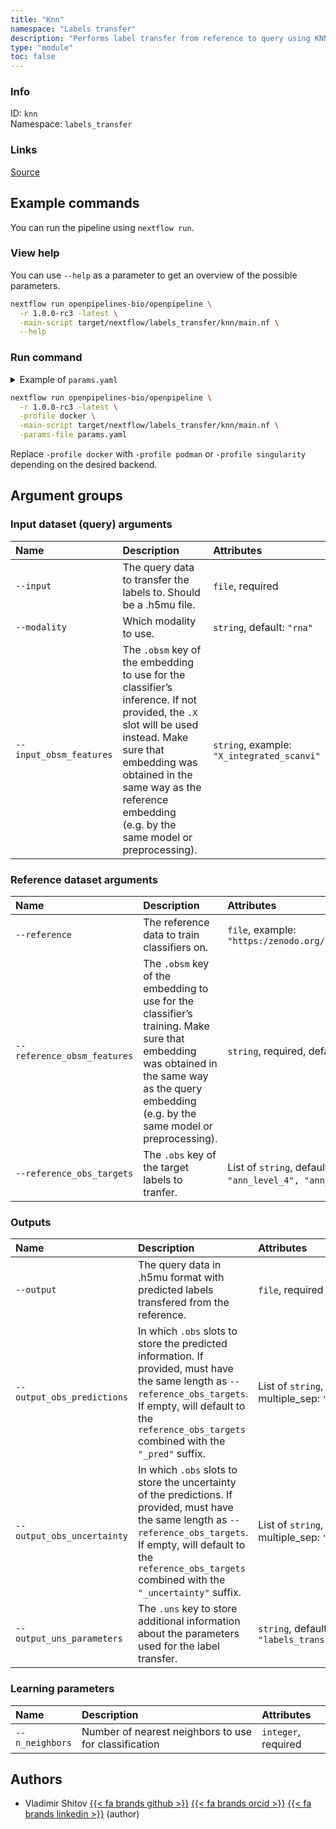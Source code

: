 ```yaml
---
title: "Knn"
namespace: "Labels transfer"
description: "Performs label transfer from reference to query using KNN classifier"
type: "module"
toc: false
---
```


::: {.column-margin}

### Info

ID: `knn`  
Namespace: `labels_transfer`

### Links
[Source](https://github.com/openpipelines-bio/openpipeline/blob/1.0.0-rc3/./src/labels_transfer/knn){.btn-action .btn-sm .btn-info .btn role="button"}

:::



## Example commands

You can run the pipeline using `nextflow run`.

### View help

You can use `--help` as a parameter to get an overview of the possible parameters.

```bash
nextflow run openpipelines-bio/openpipeline \
  -r 1.0.0-rc3 -latest \
  -main-script target/nextflow/labels_transfer/knn/main.nf \
  --help
```

### Run command

<details>
<summary>Example of `params.yaml`</summary>
```yaml
# Learning parameters
n_neighbors: # please fill in - example: 123

# Nextflow input-output arguments
publish_dir: # please fill in - example: "output/"
# param_list: "my_params.yaml"
```
</details>

```bash
nextflow run openpipelines-bio/openpipeline \
  -r 1.0.0-rc3 -latest \
  -profile docker \
  -main-script target/nextflow/labels_transfer/knn/main.nf \
  -params-file params.yaml
```

:::{.callout-note}
Replace `-profile docker` with `-profile podman` or `-profile singularity` depending on the desired backend.
:::

## Argument groups

### Input dataset (query) arguments

|Name                    |Description                                                                                                                                                                                                                                              |Attributes                                 |
|:-----------------------|:--------------------------------------------------------------------------------------------------------------------------------------------------------------------------------------------------------------------------------------------------------|:------------------------------------------|
|`--input`               |The query data to transfer the labels to. Should be a .h5mu file.                                                                                                                                                                                        |`file`, required                           |
|`--modality`            |Which modality to use.                                                                                                                                                                                                                                   |`string`, default: `"rna"`                 |
|`--input_obsm_features` |The `.obsm` key of the embedding to use for the classifier's inference. If not provided, the `.X` slot will be used instead. Make sure that embedding was obtained in the same way as the reference embedding (e.g. by the same model or preprocessing). |`string`, example: `"X_integrated_scanvi"` |


### Reference dataset arguments

|Name                        |Description                                                                                                                                                                                    |Attributes                                                                                                                                      |
|:---------------------------|:----------------------------------------------------------------------------------------------------------------------------------------------------------------------------------------------|:-----------------------------------------------------------------------------------------------------------------------------------------------|
|`--reference`               |The reference data to train classifiers on.                                                                                                                                                    |`file`, example: `"https:/zenodo.org/record/6337966/files/HLCA_emb_and_metadata.h5ad"`                                                          |
|`--reference_obsm_features` |The `.obsm` key of the embedding to use for the classifier's training. Make sure that embedding was obtained in the same way as the query embedding (e.g. by the same model or preprocessing). |`string`, required, default: `"X_integrated_scanvi"`                                                                                            |
|`--reference_obs_targets`   |The `.obs` key of the target labels to tranfer.                                                                                                                                                |List of `string`, default: `"ann_level_1", "ann_level_2", "ann_level_3", "ann_level_4", "ann_level_5", "ann_finest_level"`, multiple_sep: `";"` |


### Outputs

|Name                       |Description                                                                                                                                                                                                                              |Attributes                             |
|:--------------------------|:----------------------------------------------------------------------------------------------------------------------------------------------------------------------------------------------------------------------------------------|:--------------------------------------|
|`--output`                 |The query data in .h5mu format with predicted labels transfered from the reference.                                                                                                                                                      |`file`, required                       |
|`--output_obs_predictions` |In which `.obs` slots to store the predicted information. If provided, must have the same length as `--reference_obs_targets`. If empty, will default to the `reference_obs_targets` combined with the `"_pred"` suffix.                 |List of `string`, multiple_sep: `";"`  |
|`--output_obs_uncertainty` |In which `.obs` slots to store the uncertainty of the predictions. If provided, must have the same length as `--reference_obs_targets`. If empty, will default to the `reference_obs_targets` combined with the `"_uncertainty"` suffix. |List of `string`, multiple_sep: `";"`  |
|`--output_uns_parameters`  |The `.uns` key to store additional information about the parameters used for the label transfer.                                                                                                                                         |`string`, default: `"labels_transfer"` |


### Learning parameters

|Name            |Description                                           |Attributes          |
|:---------------|:-----------------------------------------------------|:-------------------|
|`--n_neighbors` |Number of nearest neighbors to use for classification |`integer`, required |

## Authors


  * Vladimir Shitov [{{< fa brands github >}}](https://github.com/vladimirshitov) [{{< fa brands orcid >}}](https://orcid.org/0000-0002-1960-8812) [{{< fa brands linkedin >}}](https://linkedin.com/in/vladimir-shitov-9a659513b) (author)
